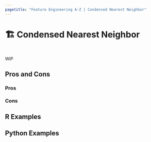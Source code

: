 ```yaml
---
pagetitle: "Feature Engineering A-Z | Condensed Nearest Neighbor"
---
```


# 🏗️ Condensed Nearest Neighbor {#sec-imbalenced-cnn}

::: {style="visibility: hidden; height: 0px;"}
## Condensed Nearest Neighbor
:::

WIP

## Pros and Cons

### Pros

### Cons

## R Examples

## Python Examples

